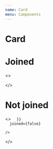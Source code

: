 ```yaml
---
name: Card
menu: Components
---
```



<GlobalStyle />

# Card

<Props of={Card} />

# Joined

<Playground>
  <>
    <Card
      challenge={{
        title: 'Challenge title',
        rules: 'Lorem ipsum dolor sit amet, consetetur sadipscing elitr, sed diam nonumy eirmod tempor invidunt ut labore et dolore magna aliquyam erat, sed diam voluptua. At vero eos et accusam et justo duo dolores et ea rebum. Stet clita kasd gubergren, no sea takimata sanctus est Lorem ipsum dolor sit amet.',
        tips: 'Lorem ipsum dolor sit amet, consetetur sadipscing elitr, sed diam nonumy eirmod tempor invidunt ut labore et dolore magna aliquyam erat, sed diam voluptua. At vero eos et accusam et justo duo dolores et ea rebum. Stet clita kasd gubergren, no sea takimata sanctus est.',
        duration: '21',
        karma: "19",
        streak: "12",
        starDate: '2019-08-08',
        endDate: '2019-08-29',
        modified: '2019-08-20',
        lastParticipated: '2019-08-20',
        joined: true,
        category: "waste"
      }}
      joined={true}
    />

</>

</Playground>

# Not joined

<Playground>
  <>
    <Card
      challenge={{
        title: 'Challenge title',
        rules: 'Lorem ipsum dolor sit amet, consetetur sadipscing elitr, sed diam nonumy eirmod tempor invidunt ut labore et dolore magna aliquyam erat, sed diam voluptua. At vero eos et accusam et justo duo dolores et ea rebum. Stet clita kasd gubergren, no sea takimata sanctus est Lorem ipsum dolor sit amet.',
        tips: 'Lorem ipsum dolor sit amet, consetetur sadipscing elitr, sed diam nonumy eirmod tempor invidunt ut labore et dolore magna aliquyam erat, sed diam voluptua. At vero eos et accusam et justo duo dolores et ea rebum. Stet clita kasd gubergren, no sea takimata sanctus est.',
        duration: '21',
        joined: false,
        starDate: '2019-08-08',
        endDate: '2019-08-29',
        modified: '2019-08-20',
        lastParticipated: '2019-08-20',
        category: "waste"

      }}
      joined={false}

    />

</>

</Playground>
